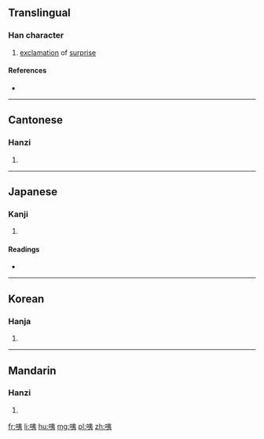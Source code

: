 ==Translingual==

===Han character===
{{Han char|rn=30|rad=口|as=06|sn=9|four=65032|canj=RKN|ids=⿰口夷}}

# [[exclamation]] of [[surprise]]

====References====
* {{Han ref|kx=0186.080|dkj=03535|dj=0405.300|hdz=10614.010|uh=54A6|ud=21670|bh=AB78|bd=43896}}

----

==Cantonese==

===Hanzi===
{{yue-hanzi|jyut=|y=[[yi4]]}}

# {{defn|lang=yue|sort=口06}}

----

==Japanese==

===Kanji===
{{ja-kanji|grade=|rs=口06}}

# {{defn|lang=ja|sort=口06}}

====Readings====
* {{ja-readings|on=[[い]] (i), [[き]] (ki), [[たい]] (tai), [[だい]] (dai)|kun=[[といき]] (toiki)}}

----

==Korean==

===Hanja===
{{ko-hanja|hangeul=[[이]], [[재]]|rv=i, jae|mr=i, chae}}

# {{defn|lang=ko|sort=口06}}

----

==Mandarin==

===Hanzi===
{{cmn-hanzi|pin=[[lie]] ([[lie5]]), [[yí]] ([[yi2]])|wg=[[lieh]]<sup>5</sup>, i<sup>2</sup>}}

# {{defn|lang=cmn|sort=口06}}

[[fr:咦]]
[[li:咦]]
[[hu:咦]]
[[mg:咦]]
[[pl:咦]]
[[zh:咦]]
